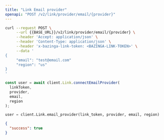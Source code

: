 ```yaml
---
title: "Link Email provider"
openapi: "POST /v2/link/provider/email/{provider}"
---
```


<RequestExample>

```bash Bash
curl --request POST \
     --url {{BASE_URL}}/v2/link/provider/email/{provider} \
     --header 'Accept: application/json' \
     --header 'Content-Type: application/json' \
     --header 'x-bazinga-link-token: <BAZINGA-LINK-TOKEN>' \
     --data '
{
     "email": "test@email.com"
     "region": "us"
}
'
```

```js JavaScript
const user = await client.Link.connectEmailProvider(
  linkToken,
  provider,
  email,
  region
);
```

```python Python
user = client.Link.email_provider(link_token, provider, email, region)
```

</RequestExample>

<ResponseExample>

```json Example
{
  "success": true
}
```

</ResponseExample>
